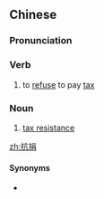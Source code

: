 ==Chinese==
{{zh-forms}}

===Pronunciation===
{{zh-pron
|m=kàngjuān
|c=kong3 gyun1
|cat=v,n
}}

===Verb===
{{zh-verb}}

# to [[refuse]] to pay [[tax]]

===Noun===
{{zh-noun}}

# [[tax resistance]]

[[zh:抗捐]]

====Synonyms====
* {{zh-l|抗稅}}